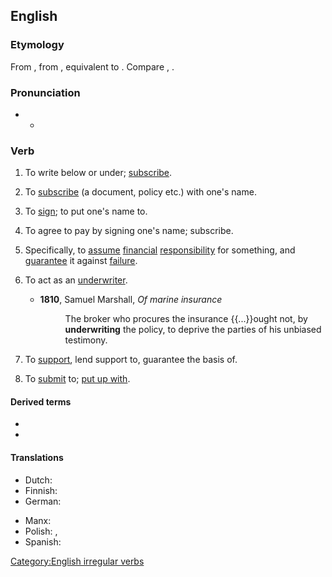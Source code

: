 ==English==
{{wikipedia}}

===Etymology===
From {{inh|en|enm|underwriten}}, from {{inh|en|ang|underwrītan|t=to write at the foot of, write under, subscribe}}, equivalent to {{prefix|en|under|write}}. Compare {{cog|nl|onderschrijven|t=to endorse}}, {{cog|de|unterschreiben|t=to sign; endorse}}.

===Pronunciation===
* {{IPA|en|/ˈʌndəɹaɪt/|/ʌndəˈɹaɪt/}}
** {{audio|en|LL-Q1860 (eng)-Vealhurl-underwrite.wav|Audio (UK)}}

===Verb===
{{en-verb|underwrites|underwriting|underwrote|underwritten}}

{{rfex|en}}
# {{lb|en|transitive}} To write below or under; [[subscribe]].
# {{lb|en|transitive|intransitive|obsolete}} To [[subscribe]] (a document, policy etc.) with one's name.
# {{lb|en|transitive}} To [[sign]]; to put one's name to.
# {{lb|en|transitive}} To agree to pay by signing one's name; subscribe.
# {{lb|en|transitive}} Specifically, to [[assume]] [[financial]] [[responsibility]] for something, and [[guarantee]] it against [[failure]].
# {{lb|en|intransitive|insurance}} To act as an [[underwriter]].
#* '''1810''', Samuel Marshall, ''Of marine insurance''
#*: The broker who procures the insurance {{...}}ought not, by '''underwriting''' the policy, to deprive the parties of his unbiased testimony.
# {{lb|en|transitive}} To [[support]], lend support to, guarantee the basis of.
# {{lb|en|transitive}} To [[submit]] to; [[put up with]].
#: {{rfquotek|en|Shakespeare}}

====Derived terms====
* {{l|en|underwriter}}
* {{l|en|underwriting}}

====Translations====
{{trans-top|to assume financial responsibility for something}}
* Dutch: {{t+|nl|onderschrijven}}
* Finnish: {{t+|fi|allekirjoittaa}}
* German: {{t+|de|unterschreiben}}
{{trans-mid}}
* Manx: {{t|gv|fo-yial}}
* Polish: {{t+|pl|odpisać}}, {{t+|pl|ubezpieczyć}}
* Spanish: {{t+|es|suscribir}}
{{trans-bottom}}

[[Category:English irregular verbs]]